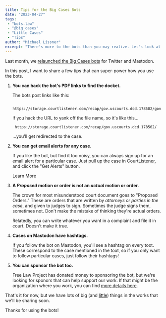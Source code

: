 ```yaml
---
title: Tips for the Big Cases Bots
date: "2023-04-27"
tags:
 - "bots.law"
 - "@big_cases"
 - "Little Cases"
 - "Tips"
author: "Michael Lissner"
excerpt: "There's more to the bots than you may realize. Let's look at some tips."
---
```


<p class="lead">Last month, we <a href="/2023/03/28/relaunching-big-cases-and-bots-dot-law/">relaunched the Big Cases bots</a> for Twitter and Mastodon.</p>

In this post, I want to share a few tips that can super-power how you use the bots.

1. **You can hack the bot's PDF links to find the docket.**

    The bots post links like this:

        https://storage.courtlistener.com/recap/gov.uscourts.dcd.178502/gov.uscourts.dcd.178502.1.0_48.pdf

    If you hack the URL to yank off the file name, so it's like this…

        https://storage.courtlistener.com/recap/gov.uscourts.dcd.178502/

    …you'll get redirected to the case.

2. **You can get email alerts for any case.**

    If you like the bot, but find it too noisy, you can always sign up for an email alert for a particular case. Just pull up the case in CourtListener, and click the "Get Alerts" button.

    <p><PurpleButton href="https://www.courtlistener.com/help/alerts/" size="lg">Learn More</PurpleButton></p>

3. **A *Proposed* motion or order is not an *actual* motion or order.**

    The crown for most misunderstood court document goes to "Proposed Orders." These are orders that are written by *attorneys or parties in the case*, and given to judges to sign. Sometimes the judge signs them, sometimes not. Don't make the mistake of thinking they're actual orders.

    Relatedly, you can write whatever you want in a complaint and file it in court. Doesn't make it true.

4. **Cases on Mastodon have hashtags.**

    If you follow the bot on Mastodon, you'll see a hashtag on every toot. These correspond to the case mentioned in the toot, so if you only want to follow particular cases, just follow their hashtags!

5. **You can sponsor the bot too.**

    Free Law Project has donated money to sponsoring the bot, but we're looking for sponors that can help support our work. If that might be the organization where you work, you can find [more details here][s].

That's it for now, but we have lots of big (and [little][l]) things in the works that we'll be sharing soon.

Thanks for using the bots!

[l]: https://bots.law/little-cases/
[s]: https://bots.law/big-cases/sponsors/